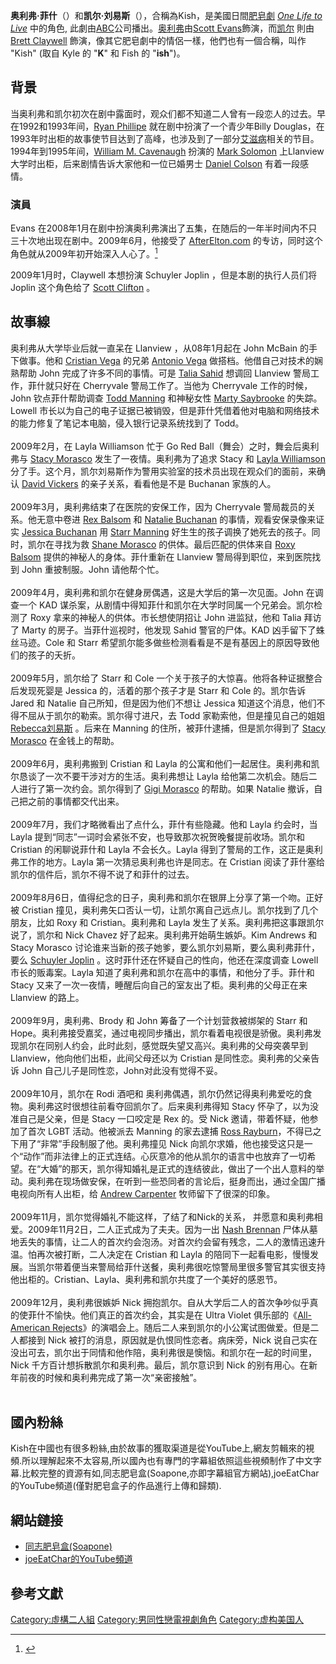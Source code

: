 '''奥利弗·菲什'''（{{lang|en|'''Oliver Fish'''}}）和'''凯尔·刘易斯'''（{{lang|en|'''Kyle Lewis'''}}），合稱為Kish，是美國日間[[肥皂劇|肥皂劇]] ''[[One_Life_to_Live|One Life to Live]]'' 中的角色, 此劇由[[American_Broadcasting_Company|ABC]]公司播出。[[奥利弗·菲什|奥利弗]]由[[Scott_Evans_(actor)|Scott Evans]]飾演，而[[凯尔·刘易斯|凯尔]] 則由 [[Brett_Claywell|Brett Claywell]] 飾演，像其它肥皂劇中的情侶一樣，他們也有一個合稱，叫作 "Kish" (取自 Kyle 的 "'''K'''" 和 Fish 的 "'''ish'''")。

==背景==
当奥利弗和凯尔初次在剧中露面时，观众们都不知道二人曾有一段恋人的过去。早在1992和1993年间，[[Ryan_Phillipe|Ryan Phillipe]] 就在剧中扮演了一个青少年Billy Douglas，在1993年时出柜的故事使节目达到了高峰，也涉及到了一部分[[艾滋病|艾滋病]]相关的节目。1994年到1995年间，[[William_M._Cavenaugh|William M. Cavenaugh]] 扮演的 [[Mark_Solomon|Mark Solomon]] 上Llanview大学时出柜，后来剧情告诉大家他和一位已婚男士 [[Daniel_Colson|Daniel Colson]] 有着一段感情。

===演員===
Evans 在2008年1月在剧中扮演奥利弗演出了五集，在随后的一年半时间内不只三十次地出现在剧中。2009年6月，他接受了 [[AfterEllen.com_and_AfterElton.com|AfterElton.com]] 的专访，同时这个角色就从2009年初开始深入人心了。<ref>{{cite web |url=http://www.afterelton.com/people/2009/6/scottevans/ |title=Exclusive: Scott Evans' First Interview |date=June 15, 2009 |first=Michael |last=Jensen |publisher=[[AfterEllen.com_and_AfterElton.com|AfterEllen.com]] |accessdate=July 21, 2009 |archive-date=2013-04-17 |archive-url=https://web.archive.org/web/20130417054239/http://www.afterelton.com/people/2009/6/scottevans |dead-url=no }}</ref>

2009年1月时，Claywell 本想扮演 Schuyler Joplin ，但是本剧的执行人员们将 Joplin 这个角色给了 [[Scott_Clifton|Scott Clifton]] 。

==故事線==
奥利弗从大学毕业后就一直呆在 Llanview ，从08年1月起在 John McBain 的手下做事。他和 [[Cristian_Vega|Cristian Vega]] 的兄弟 [[Antonio_Vega|Antonio Vega]] 做搭档。他借自己对技术的娴熟帮助 John 完成了许多不同的事情。可是 [[Talia_Sahid|Talia Sahid]] 想调回 Llanview 警局工作，菲什就只好在 Cherryvale 警局工作了。当他为 Cherryvale 工作的时候，John 钦点菲什帮助调查 [[Todd_Manning|Todd Manning]] 和神秘女性 [[Marty_Saybrooke|Marty Saybrooke]] 的失踪。Lowell 市长以为自己的电子证据已被销毁，但是菲什凭借着他对电脑和网络技术的能力修复了笔记本电脑，侵入银行记录系统找到了 Todd。 <br /><br />

2009年2月，在 Layla Williamson 忙于 Go Red Ball（舞会）之时，舞会后奥利弗与 [[Stacy_Morasco|Stacy Morasco]] 发生了一夜情。奥利弗为了追求 Stacy 和 [[Layla_Williamson|Layla Williamson]] 分了手。这个月，凯尔刘易斯作为警用实验室的技术员出现在观众们的面前，来确认 [[David_Vickers|David Vickers]] 的亲子关系，看看他是不是 Buchanan 家族的人。 <br /><br />

2009年3月，奥利弗结束了在医院的安保工作，因为 Cherryvale 警局裁员的关系。他无意中卷进 [[Rex_Balsom|Rex Balsom]] 和 [[Natalie_Buchanan|Natalie Buchanan]] 的事情，观看安保录像来证实 [[Jessica_Buchanan|Jessica Buchanan]] 用 [[Starr_Manning|Starr Manning]] 好生生的孩子调换了她死去的孩子。同时，凯尔在寻找为救 [[Shane_Morasco|Shane Morasco]] 的供体。最后匹配的供体来自 [[Roxy_Balsom|Roxy Balsom]] 提供的神秘人的身体。菲什重新在 Llanview 警局得到职位，来到医院找到 John 重披制服。John 请他帮个忙。<br /><br />

2009年4月，奥利弗和凯尔在健身房偶遇，这是大学后的第一次见面。John 在调查一个 KAD 谋杀案，从剧情中得知菲什和凯尔在大学时同属一个兄弟会。凯尔检测了 Roxy 拿来的神秘人的供体。市长想使阴招让 John 进监狱，他和 Talia 拜访了 Marty 的房子。当菲什巡视时，他发现 Sahid 警官的尸体。KAD 凶手留下了蛛丝马迹。Cole 和 Starr 希望凯尔能多做些检测看看是不是有基因上的原因导致他们的孩子的夭折。<br /><br />

2009年5月，凯尔给了 Starr 和 Cole 一个关于孩子的大惊喜。他将各种证据整合后发现死婴是 Jessica 的，活着的那个孩子才是 Starr 和 Cole 的。凯尔告诉 Jared 和 Natalie 自己所知，但是因为他们不想让 Jessica 知道这个消息，他们不得不屈从于凯尔的勒索。凯尔得寸进尺，去 Todd 家勒索他，但是撞见自己的姐姐 [[Rebecca刘易斯|Rebecca刘易斯]] 。后来在 Manning 的住所，被菲什逮捕，但是凯尔得到了 [[Stacy_Morasco|Stacy Morasco]] 在金钱上的帮助。<br /><br />

2009年6月，奥利弗搬到 Cristian 和 Layla 的公寓和他们一起居住。奥利弗和凯尔恳谈了一次不要干涉对方的生活。奥利弗想让 Layla 给他第二次机会。随后二人进行了第一次约会。凯尔得到了 [[Gigi_Morasco|Gigi Morasco]] 的帮助。如果 Natalie 撤诉，自己把之前的事情都交代出来。<br /><br />

2009年7月，我们才略微看出了点什么，菲什有些隐藏。他和 Layla 约会时，当 Layla 提到“同志”一词时会紧张不安，也导致那次祝贺晚餐提前收场。凯尔和 Cristian 的闲聊说菲什和 Layla 不会长久。Layla 得到了警局的工作，这正是奥利弗工作的地方。Layla 第一次猜忌奥利弗也许是同志。在 Cristian 阅读了菲什塞给凯尔的信件后，凯尔不得不说了和菲什的过去。<br /><br />   

2009年8月6日，值得纪念的日子，奥利弗和凯尔在银屏上分享了第一个吻。正好被 Cristian 撞见，奥利弗矢口否认一切，让凯尔离自己远点儿。凯尔找到了几个朋友，比如 Roxy 和 Cristian。奥利弗和 Layla 发生了关系。奥利弗把这事跟凯尔说了，凯尔和 Nick Chavez 好了起来。奥利弗开始萌生嫉妒。Kim Andrews 和 Stacy Morasco 讨论谁来当新的孩子她爹，要么凯尔刘易斯，要么奥利弗菲什，要么 [[Schuyler_Joplin|Schuyler Joplin]] 。这时菲什还在怀疑自己的性向，他还在深度调查 Lowell 市长的贩毒案。Layla 知道了奥利弗和凯尔在高中的事情，和他分了手。菲什和 Stacy 又来了一次一夜情，睡醒后向自己的室友出了柜。奥利弗的父母正在来 Llanview 的路上。<br /><br />

2009年9月，奥利弗、Brody 和 John 筹备了一个计划营救被绑架的 Starr 和 Hope。奥利弗接受嘉奖，通过电视同步播出，凯尔看着电视很是骄傲。奥利弗发现凯尔在同别人约会，此时此刻，感觉既失望又高兴。奥利弗的父母突袭早到 Llanview，他向他们出柜，此间父母还以为 Cristian 是同性恋。奥利弗的父亲告诉 John 自己儿子是同性恋，John对此没有觉得不妥。<br /><br />

2009年10月，凯尔在 Rodi 酒吧和 奥利弗偶遇，凯尔仍然记得奥利弗爱吃的食物。奥利弗这时很想往前看夺回凯尔了。后来奥利弗得知 Stacy 怀孕了，以为没准自己是父亲，但是 Stacy 一口咬定是 Rex 的。受 Nick 邀请，带着怀疑，他参加了首次 LGBT 活动。他被派去 Manning 的家去逮捕 [[Ross_Rayburn|Ross Rayburn]]，不得已之下用了“非常”手段制服了他。奥利弗撞见 Nick 向凯尔求婚，他也接受这只是一个“动作”而非法律上的正式连结。心灰意冷的他从凯尔的语言中也放弃了一切希望。在“大婚”的那天，凯尔得知婚礼是正式的连结彼此，做出了一个出人意料的举动。奥利弗在现场做安保，在听到一些恐同者的言论后，挺身而出，通过全国广播电视向所有人出柜，给 [[Andrew_Carpenter_(One_Life_to_Live)|Andrew Carpenter]] 牧师留下了很深的印象。<br /><br />

2009年11月，凯尔觉得婚礼不能这样，了结了和Nick的关系， 并愿意和奥利弗相爱。2009年11月2日，二人正式成为了夫夫。因为一出 [[Nash_Brennan|Nash Brennan]] 尸体从墓地丢失的事情，让二人的首次约会泡汤。对首次约会留有残念，二人的激情迅速升温。怕再次被打断，二人决定在 Cristian 和 Layla 的陪同下一起看电影，慢慢发展。当凯尔带着便当来警局给菲什送餐，奥利弗很吃惊警局里很多警官其实很支持他出柜的。Cristian、Layla、奥利弗和凯尔共度了一个美好的感恩节。<br /><br />

2009年12月，奥利弗很嫉妒 Nick 拥抱凯尔。自从大学后二人的首次争吵似乎真的使菲什不愉快。他们真正的首次约会，其实是在 Ultra Violet 俱乐部的《[[All-American_Rejects|All-American Rejects]]》的演唱会上。随后二人来到凯尔的小公寓试图做爱。但是二人都接到 Nick 被打的消息，原因就是仇恨同性恋者。病床旁，Nick 说自己实在没出可去，凯尔出于同情和他作陪，奥利弗很是懊恼。和凯尔在一起的时间里，Nick 千方百计想拆散凯尔和奥利弗。最后，凯尔意识到 Nick 的别有用心。在新年前夜的时候和奥利弗完成了第一次“亲密接触”。<br /><br />

==國內粉絲==
Kish在中國也有很多粉絲,由於故事的獲取渠道是從YouTube上,網友剪輯來的視頻.所以理解起來不太容易,所以國內也有專門的字幕組依照這些視頻制作了中文字幕.比較完整的資源有如,同志肥皂盒(Soapone,亦即字幕組官方網站),joeEatChar的YouTube頻道(僅對肥皂盒子的作品進行上傳和歸類).<br />

==網站鏈接==
* [https://web.archive.org/web/20150517052319/http://www.soapone.org/ 同志肥皂盒(Soapone)]
* [http://www.youtube.com/joeEatChar joeEatChar的YouTube頻道]

==參考文獻==
{{reflist}}


{{OLTL}}
{{DEFAULTSORT:Fish, Oliver And Kyle}}

[[Category:虛構二人組|Category:虛構二人組]]
[[Category:男同性戀電視劇角色|Category:男同性戀電視劇角色]]
[[Category:虚构美国人|Category:虚构美国人]]